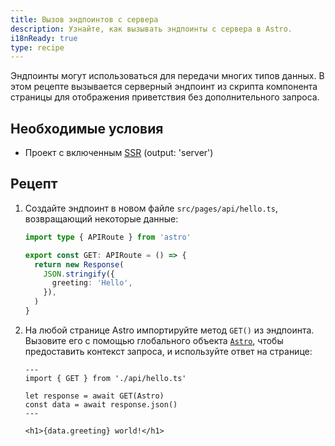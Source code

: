 ```yaml
---
title: Вызов эндпоинтов с сервера
description: Узнайте, как вызывать эндпоинты с сервера в Astro.
i18nReady: true
type: recipe
---
```


Эндпоинты могут использоваться для передачи многих типов данных. В этом рецепте вызывается серверный эндпоинт из скрипта компонента страницы для отображения приветствия без дополнительного запроса.

## Необходимые условия

- Проект с включенным [SSR](/ru/guides/server-side-rendering/) (output: 'server')

## Рецепт

1. Создайте эндпоинт в новом файле `src/pages/api/hello.ts`, возвращающий некоторые данные:

    ```ts title="src/pages/api/hello.ts"
    import type { APIRoute } from 'astro'

    export const GET: APIRoute = () => {
      return new Response(
        JSON.stringify({
          greeting: 'Hello',
        }),
      )
    }
    ```

2. На любой странице Astro импортируйте метод `GET()` из эндпоинта. Вызовите его с помощью глобального объекта [`Astro`](/ru/reference/api-reference/#astro-global), чтобы предоставить контекст запроса, и используйте ответ на странице:

    ```astro title="src/pages/index.astro"
    ---
    import { GET } from './api/hello.ts'

    let response = await GET(Astro)
    const data = await response.json()
    ---

    <h1>{data.greeting} world!</h1>
    ```
